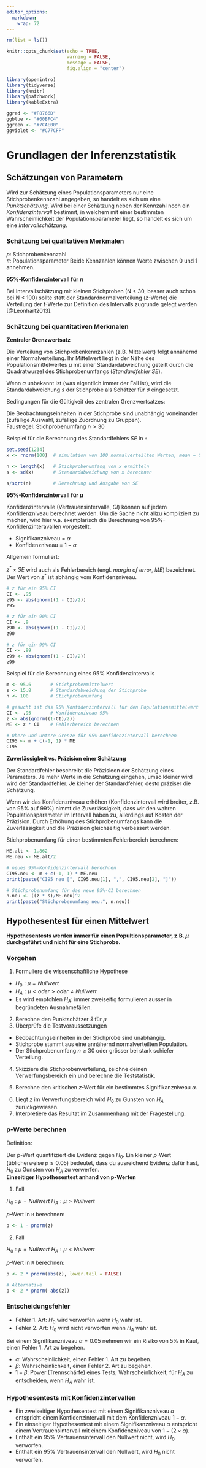 ```yaml
---
editor_options: 
  markdown: 
    wrap: 72
---
```


```r
rm(list = ls())

knitr::opts_chunk$set(echo = TRUE, 
                      warning = FALSE, 
                      message = FALSE,
                      fig.align = "center")

library(openintro)
library(tidyverse)
library(knitr)
library(patchwork)
library(kableExtra)

ggred <- "#F8766D"
ggblue <- "#00BFC4"
ggreen <- "#7CAE00"
ggviolet <- "#C77CFF"
```

# Grundlagen der Inferenzstatistik 

## Schätzungen von Parametern  

Wird zur Schätzung eines Populationsparameters nur eine Stichprobenkennzahl angegeben, so handelt es sich um eine *Punktschätzung*. Wird bei einer Schätzung neben der Kennzahl noch ein *Konfidenzintervall* bestimmt, in welchem mit einer bestimmten Wahrscheinlichkeit der Populationsparameter liegt, so handelt es sich um eine *Intervallschätzung*.  

### Schätzung bei qualitativen Merkmalen  

$p:$ Stichprobenkennzahl  
$\pi:$ Populationsparameter
Beide Kennzahlen können Werte zwischen 0 und 1 annehmen.   

**95%-Konfidenzintervall für $\pi$**  

\begin{equation}
  CI_{95} = p \pm z_{0.975} \times s_p
  (#eq:ciqualz)
\end{equation}  

\begin{equation}
  s_p = \sqrt{\frac{p(1 - p)}{n}}
  (#eq:sp)
\end{equation}  

Bei Intervallschätzung mit kleinen Stichproben (N < 30, besser auch schon bei N < 100) sollte statt der Standardnormalverteilung ($z$-Werte) die Verteilung der $t$-Werte zur Definition des Intervalls zugrunde gelegt werden [@Leonhart2013].

\begin{equation}
  CI_{95} = p \pm t_{0.975, df} \times s_p
  (#eq:ciqualt)
\end{equation}  


### Schätzung bei quantitativen Merkmalen

**Zentraler Grenzwertsatz**

Die Verteilung von Stichprobenkennzahlen (z.B. Mittelwert) folgt annähernd einer Normalverteilung. Ihr Mittelwert liegt in der Nähe des Populationsmittelwertes $\mu$ mit einer Standardabweichung geteilt durch die Quadratwurzel des Stichprobenumfangs (*Standardfehler $SE$*).

\begin{equation}
  \bar{x} \sim N(Mittelwert = \mu, SE = \frac{\sigma}{\sqrt{n}})
  (#eq:clt)
\end{equation}

Wenn $\sigma$ unbekannt ist (was eigentlich immer der Fall ist), wird die Standardabweichung $s$ der Stichprobe als Schätzer für $\sigma$ eingesetzt.

\begin{equation}
  SE = \frac{s}{\sqrt{n}}
  (#eq:se)
\end{equation}

Bedingungen für die Gültigkeit des zentralen Grenzwertsatzes:  

Die Beobachtungseinheiten in der Stichprobe sind unabhängig voneinander (zufällige Auswahl, zufällige Zuordnung zu Gruppen).   
Faustregel: Stichprobenumfang $n>30$ 

Beispiel für die Berechnung des Standardfehlers $SE$ in `R`

```r
set.seed(1234)
x <- rnorm(100)  # simulation von 100 normalverteilten Werten, mean = 0, s = 1

n <- length(x)   # Stichprobenumfang von x ermitteln
s <- sd(x)       # Standardabweichung von x berechnen

s/sqrt(n)        # Berechnung und Ausgabe von SE
```

**95%-Konfidenzintervall für $\mu$**  

Konfidenzintervalle (Vertrauensintervalle, $CI$) können auf jedem Konfidenzniveau berechnet werden. Um die Sache nicht allzu kompliziert zu machen, wird hier v.a. exemplarisch die Berechnung von 95%-Konfidenzinteravallen vorgestellt.  

* Signifikanzniveau = $\alpha$ 
* Konfidenzniveau = $1-\alpha$  

\begin{equation}
  CI_{95} = \bar{x} \pm z_{0.975} \times SE
  (#eq:cinorm)
\end{equation}  

Allgemein formuliert:  

\begin{equation}
  CI^* = \bar{x} \pm z^* \times SE
  (#eq:cinorm)
\end{equation}  

\begin{equation}
  z^* = \vert \frac{(1-CI^*)}{2} \vert
  (#eq:zforci)
\end{equation}

\begin{equation}
  z^* \times SE = z^* \times \frac{s}{\sqrt{n}}
  (#eq:ME)
\end{equation}

$z^* \times SE$ wird auch als Fehlerbereich (engl. $margin~ of~ error,~ ME$) bezeichnet.
Der Wert von $z^*$ ist abhängig vom Konfidenzniveau.   

```r
# z für ein 95% CI
CI <- .95
z95 <- abs(qnorm((1 - CI)/2))
z95

# z für ein 90% CI
CI <- .9
z90 <- abs(qnorm((1 - CI)/2))
z90

# z für ein 99% CI
CI <- .99
z99 <- abs(qnorm((1 - CI)/2))
z99
```

Beispiel für die Berechnung eines 95% Konfidenzintervalls

```r
m <- 95.6       # Stichprobenmittelwert
s <- 15.8       # Standardabweichung der Stichprobe
n <- 100        # Stichprobenumfang

# gesucht ist das 95% Konfidenzintervall für den Populationsmittelwert  
CI <- .95       # Konfidenzniveau 95%
z <- abs(qnorm((1-CI)/2))
ME <- z * CI    # Fehlerbereich berechnen

# Obere und untere Grenze für 95%-Konfidenzintervall berechnen
CI95 <- m + c(-1, 1) * ME
CI95
```

**Zuverlässigkeit vs. Präzision einer Schätzung** 

Der Standardfehler beschreibt die Präzisieon der Schätzung eines Parameters. Je mehr Werte in die Schätzung eingehen, umso kleiner wird wird der Standardfehler. Je kleiner der Standardfehler, desto präziser die Schätzung.   

Wenn wir das Konfidenzniveau erhöhen (Konfidenzintervall wird breiter, z.B. von 95% auf 99%) nimmt die Zuverlässigkeit, dass wir den wahren Populationsparameter im Intervall haben zu, allerdings auf Kosten der Präzision. Durch Erhöhung des Stichprobenumfangs kann die Zuverlässigkeit und die Präzision gleichzeitig verbessert werden.   

Stichprobenumfang für einen bestimmten Fehlerbereich berechnen:

\begin{equation}
  ME = z^* \times \frac{s}{\sqrt{n}} \rightarrow n = (\frac{z^* \times s}{ME})^2
  (#eq:nausME)
\end{equation}

```r
ME.alt <- 1.862
ME.neu <- ME.alt/2

# neues 95%-Konfidenzintervall berechnen
CI95.neu <- m + c(-1, 1) * ME.neu
print(paste("CI95 neu [", CI95.neu[1], ",", CI95.neu[2], "]"))

# Stichprobenumfang für das neue 95%-CI berechnen
n.neu <- ((z * s)/ME.neu)^2
print(paste("Stichprobenumfang neu:", n.neu))
```


## Hypothesentest für einen Mittelwert   

**Hypothesentests werden immer für einen Popultionsparameter, z.B. $\mu$ durchgeführt und nicht für eine Stichprobe.**   

### Vorgehen

1. Formuliere die wissenschaftliche Hypothese  

  * $H_0: \mu = Nullwert$   
  * $H_A: \mu < oder > oder \neq Nullwert$  
  * Es wird empfohlen $H_A:$ immer zweiseitig formulieren ausser in begründeten Ausnahmefällen.
  
2. Berechne den Punktschätzer $\bar{x}$ für $\mu$  
3. Überprüfe die Testvoraussetzungen   

  * Beobachtungseinheiten in der Stichprobe sind unabhängig.   
  * Stichprobe stammt aus eine annähernd normalverteilten Population.   
  * Der Stichprobenumfang $n \geq 30$ oder grösser bei stark schiefer Verteilung.   
  
4. Skizziere die Stichprobenverteilung, zeichne deinen Verwerfungsbereich ein und berechne die Teststatistik.    

\begin{equation}
  z = \frac{\bar{x} - \mu}{SE}, ~~ SE = \frac{s}{\sqrt{n}}
  (eq:ztest)
\end{equation}

5. Berechne den kritischen $z$-Wert für ein bestimmtes Signifikanzniveau $\alpha$.

\begin{equation}
  z_{krit} = \pm |z_{\frac{1-\alpha}{2}}|
  (#eq:zkrit)
\end{equation}

6. Liegt $z$ im Verwerfungsbereich wird $H_0$ zu Gunsten von $H_A$ zurückgewiesen.   
7. Interpretiere das Resultat im Zusammenhang mit der Fragestellung.  

### p-Werte berechnen   

Definition: 

\begin{equation}
  p-Wert = P(beobachtete~oder~extremere~Teststatistik~ | ~H_0~ wahr)
  (#eq:pvaluedef)
\end{equation}

Der p-Wert quantifiziert die Evidenz gegen $H_0$. Ein kleiner $p$-Wert (üblicherweise $p \leq 0.05$) bedeutet, dass du ausreichend Evidenz dafür hast, $H_0$ zu Gunsten von $H_A$ zu verwerfen.   
**Einseitiger Hypothesentest anhand von p-Werten**

1. Fall

$H_0: \mu = Nullwert$
$H_A: \mu > Nullwert$

\begin{equation}
  z = \frac{\bar{x}-Nullwert}{SE_{\bar{x}}}
  (#eq:zonesidedgreater)
\end{equation}

$p$-Wert in `R` berechnen:

```r
p <- 1 - pnorm(z)
```

2. Fall

$H_0: \mu = Nullwert$
$H_A: \mu < Nullwert$

\begin{equation}
  z = \frac{\bar{x}-Nullwert}{SE_{\bar{x}}}
  (eq:zonesidedless)

$p$-Wert in `R` berechnen:

```r
p <- pnorm(z)
```

**Zweiseitiger Hypothesentest anhand von p-Werten**

Zweiseitige Hypothesen sind der Normalfall. Einseitige Hypothesen sollten nur in begründeten Ausnahmefällen formuliert werden.  

$H_0: \mu = Nullwert$
$H_A: \mu \neq Nullvalue$   

\begin{equation}
  z = \frac{\bar{x}-Nullwert}{SE_{\bar{x}}}
  (#eq:ztwosided)
\end{equation}

$p$-Wert in `R` berechnen:

```r
p <- 2 * pnorm(abs(z), lower.tail = FALSE)

# Alternative
p <- 2 * pnorm(-abs(z))
```

### Entscheidungsfehler

* Fehler 1. Art: $H_0$ wird verworfen wenn $H_0$ wahr ist.   
* Fehler 2. Art: $H_0$ wird nicht verworfen wenn $H_A$ wahr ist.   

Bei einem Signifikanzniveau $\alpha = 0.05$ nehmen wir ein Risiko von 5% in Kauf, einen Fehler 1. Art zu begehen. 

* $\alpha:$ Wahrscheinlichkeit, einen Fehler 1. Art zu begehen.  
* $\beta:$ Wahrscheinlichkeit, einen Fehler 2. Art zu begehen.   
* $1-\beta:$ Power (Trennschärfe) eines Tests; Wahrscheinlichkeit, für $H_A$ zu entscheiden, wenn $H_A$ wahr ist.

### Hypothesentests mit Konfidenzintervallen  

* Ein zweiseitiger Hypothesentest mit einem Signifikanzniveau $\alpha$ entspricht einem Konfidenzintervall mit dem Konfidenzniveau $1-\alpha$.  
* Ein einseitiger Hypothesentest mit einem Signifikanzniveau $\alpha$ entspricht einem Vertrauensintervall mit einem Konfidenzniveau von $1-(2 \times \alpha)$.   
* Enthält ein 95% Vertrauensintervall den Nullwert nicht, wird $H_0$ verworfen.  
* Enthält ein 95% Vertrauensintervall den Nullwert, wird $H_0$ nicht verworfen.   


